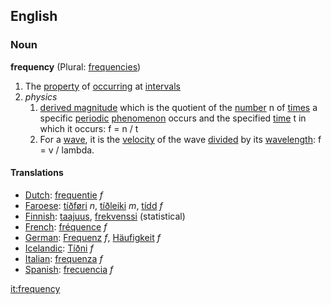 {{wikipedia}}

==English==
===Noun===
'''frequency''' (Plural: [[frequencies]])
#The [[property]] of [[occurring]] at [[interval]]s
#''physics''
##[[derived magnitude]] which is the quotient of the [[number]] n of [[times]] a specific [[periodic]] [[phenomenon]] occurs and the specified [[time]] t in which it occurs: f = n / t
##For a [[wave]], it is the [[velocity]] of the wave [[divided]] by its [[wavelength]]: f = v / lambda.

====Translations====
*[[Dutch]]: [[frequentie]] ''f''
*[[Faroese]]: [[tíðføri]] ''n'', [[tíðleiki]] ''m'', [[tídd]] ''f''
*[[Finnish]]: [[taajuus]], [[frekvenssi]] (statistical)
*[[French]]: [[fréquence]] ''f''
*[[German]]: [[Frequenz]] ''f'', [[Häufigkeit]] ''f''
*[[Icelandic]]: [[Tíðni]] ''f''
*[[Italian]]: [[frequenza]] ''f''
*[[Spanish]]: [[:es:frecuencia|frecuencia]] ''f''

[[it:frequency]]